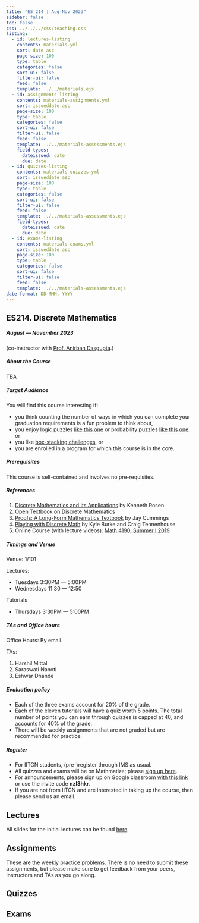 ```yaml
---
title: "ES 214 | Aug-Nov 2023"
sidebar: false
toc: false
css: ../../../css/teaching.css
listing:
  - id: lectures-listing
    contents: materials.yml
    sort: date asc
    page-size: 100
    type: table
    categories: false
    sort-ui: false
    filter-ui: false
    feed: false
    template: ../../materials.ejs
  - id: assignments-listing
    contents: materials-assignments.yml
    sort: issueddate asc
    page-size: 100
    type: table
    categories: false
    sort-ui: false
    filter-ui: false
    feed: false
    template: ../../materials-assessments.ejs
    field-types: 
      dateissued: date
      due: date
  - id: quizzes-listing
    contents: materials-quizzes.yml
    sort: issueddate asc
    page-size: 100
    type: table
    categories: false
    sort-ui: false
    filter-ui: false
    feed: false
    template: ../../materials-assessments.ejs
    field-types: 
      dateissued: date
      due: date
  - id: exams-listing
    contents: materials-exams.yml
    sort: issueddate asc
    page-size: 100
    type: table
    categories: false
    sort-ui: false
    filter-ui: false
    feed: false
    template: ../../materials-assessments.ejs
date-format: DD MMM, YYYY
---
```



:::{.column-body-outset}

## ES214. Discrete Mathematics

##### August --- November 2023

(co-instructor with [Prof. Anirban Dasgupta](https://sites.google.com/site/anirbandasgupta).)

:::{.callout-note collapse="true" icon="false"}

##### About the Course

TBA

:::
:::{.callout-note collapse="true" icon="false"}

##### Target Audience
You will find this course interesting if:

- you think counting the number of ways in which you can complete your graduation requirements is a fun problem to think about,
- you enjoy logic puzzles [like this one](https://www.youtube.com/watch?v=LKvjIsyYng8) or probability puzzles [like this one](https://www.youtube.com/watch?v=6_yU9eJ0NxA), or
- you like [box-stacking challenges](https://en.wikipedia.org/wiki/Instant_Insanity), or
- you are enrolled in a program for which this course is in the core.

:::

:::{.callout-tip collapse="true" icon="false"}

##### Prerequisites
This course is self-contained and involves no pre-requisites.
:::

:::{.callout-tip collapse="true" icon="false"}

##### References

1. [Discrete Mathematics and Its Applications](https://www.mheducation.com/highered/product/discrete-mathematics-applications-rosen/M9781259676512.html) by Kenneth Rosen
2. [Open Textbook on Discrete Mathematics](https://open.umn.edu/opentextbooks/textbooks/discrete-mathematics-an-open-introduction)
3. [Proofs: A Long-Form Mathematics Textbook](https://longformmath.com/proofs-home) by Jay Cummings
4. [Playing with Discrete Math](http://kyleburke.info/CGTBook.php) by Kyle Burke and Craig Tennenhouse
5. Online Course (with lecture videos): [Math 4190, Summer I 2019](http://www.math.clemson.edu/~macaule/classes/m19_math4190/)

:::
:::{.callout-caution collapse="true" icon="false"}

##### Timings and Venue

Venue: 1/101

Lectures:

- Tuesdays 3:30PM --- 5:00PM
- Wednesdays 11:30 --- 12:50

Tutorials 

- Thursdays 3:30PM --- 5:00PM 

:::
:::{.callout-caution collapse="true" icon="false"}

##### TAs and Office hours
Office Hours: By email.

TAs:

1. Harshil Mittal
2. Saraswati Nanoti
3. Eshwar Dhande 

:::

:::{.callout-important collapse="true" icon="false"}

##### Evaluation policy
- Each of the three exams account for 20% of the grade.
- Each of the eleven tutorials will have a quiz worth 5 points. The total number of points you can earn through quizzes is capped at 40, and accounts for 40% of the grade.
- There will be weekly assignments that are not graded but are recommended for practice. 
:::

:::{.callout-important collapse="true" icon="false"}

##### Register

- For IITGN students, (pre-)register through IMS as usual. 
- All quizzes and exams will be on Mathmatize; please [sign up here](https://mathmatize.com/c/809).
- For announcements, please sign up on Google classroom [with this link](https://classroom.google.com/c/NjE3MjAzOTUzMTA0?cjc=nzl3hkr) or use the invite code **nzl3hkr**.
- If you are not from IITGN and are interested in taking up the course, then please send us an email.

:::

::: {.panel-tabset}
## Lectures

All slides for the initial lectures can be found [here](https://slides.com/neeldhara/es214-2023).

::: {#lectures-listing}
:::


## Assignments

<p>These are the weekly practice problems. There is no need to submit these assignments, but please make sure to get feedback from your peers, instructors and TAs as you go along.</p>

::: {#assignments-listing}
:::

## Quizzes

::: {#quizzes-listing}
:::

## Exams

::: {#exams-listing}
:::

:::

:::